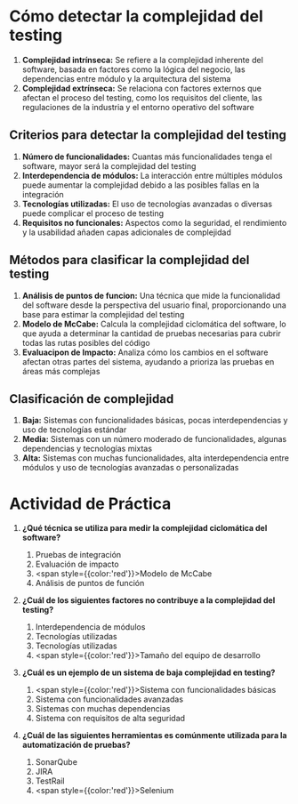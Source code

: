 # Cómo detectar la complejidad del testing

1. **Complejidad intrínseca:** Se refiere a la complejidad inherente del software, basada en factores como la lógica del negocio, las dependencias entre módulo y la arquitectura del sistema
2. **Complejidad extrínseca:** Se relaciona con factores externos que afectan el proceso del testing, como los requisitos del cliente, las regulaciones de la industria y el entorno operativo del software

## Criterios para detectar la complejidad del testing

1. **Número de funcionalidades:** Cuantas más funcionalidades tenga el software, mayor será la complejidad del testing
2. **Interdependencia de módulos:** La interacción entre múltiples módulos puede aumentar la complejidad debido a las posibles fallas en la integración
3. **Tecnologías utilizadas:** El uso de tecnologías avanzadas o diversas puede complicar el proceso de testing
4. **Requisitos no funcionales:** Aspectos como la seguridad, el rendimiento y la usabilidad añaden capas adicionales de complejidad

## Métodos para clasificar la complejidad del testing

1. **Análisis de puntos de funcion:** Una técnica que mide la funcionalidad del software desde la perspectiva del usuario final, proporcionando una base para estimar la complejidad del testing
2. **Modelo de McCabe:** Calcula la complejidad ciclomática del software, lo que ayuda a determinar la cantidad de pruebas necesarias para cubrir todas las rutas posibles del código
3. **Evaluacipon de Impacto:** Analiza cómo los cambios en el software afectan otras partes del sistema, ayudando a prioriza las pruebas en áreas más complejas

## Clasificación de complejidad

1. **Baja:** Sistemas con funcionalidades básicas, pocas interdependencias y uso de tecnologías estándar
2. **Media:** Sistemas con un número moderado de funcionalidades, algunas dependencias y tecnologías mixtas
3. **Alta:** Sistemas con muchas funcionalidades, alta interdependencia entre módulos y uso de tecnologías avanzadas o personalizadas

# Actividad de Práctica

1. **¿Qué técnica se utiliza para medir la complejidad ciclomática del software?**
    1. Pruebas de integración
    2. Evaluación de impacto
    3. <span style={{color:'red'}}>Modelo de McCabe</span>
    4. Análisis de puntos de función

2. **¿Cuál de los siguientes factores no contribuye a la complejidad del testing?**
    1. Interdependencia de módulos
    2. Tecnologías utilizadas
    3. Tecnologías utilizadas
    4. <span style={{color:'red'}}>Tamaño del equipo de desarrollo</span>

3. **¿Cuál es un ejemplo de un sistema de baja complejidad en testing?**
    1. <span style={{color:'red'}}>Sistema con funcionalidades básicas</span>
    2. Sistema con funcionalidades avanzadas
    3. Sistemas con muchas dependencias
    4. Sistema con requisitos de alta seguridad

4. **¿Cuál de las siguientes herramientas es comúnmente utilizada para la automatización de pruebas?**
    1. SonarQube
    2. JIRA
    3. TestRail
    4. <span style={{color:'red'}}>Selenium</span>